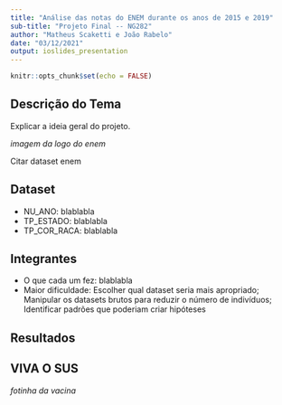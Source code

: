 ```yaml
---
title: "Análise das notas do ENEM durante os anos de 2015 e 2019"
sub-title: "Projeto Final -- NG282"
author: "Matheus Scaketti e João Rabelo"
date: "03/12/2021"
output: ioslides_presentation
---
```


```r
knitr::opts_chunk$set(echo = FALSE)
```

## Descrição do Tema

Explicar a ideia geral do projeto.

*imagem da logo do enem*

Citar dataset enem

## Dataset

- NU_ANO: blablabla
- TP_ESTADO: blablabla
- TP_COR_RACA: blablabla

## Integrantes

- O que cada um fez: blablabla
- Maior dificuldade: Escolher qual dataset seria mais apropriado; Manipular os datasets brutos para reduzir o número de indivíduos; Identificar padrões que poderiam criar hipóteses

## Resultados

## VIVA O SUS

*fotinha da vacina*
